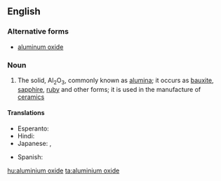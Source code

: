 ==English==

===Alternative forms===
* [[aluminum oxide]]

===Noun===
{{wikipedia}}
{{en-noun|head=[[aluminium]] [[oxide]]|-}}

# {{inorganic compound}} The solid, Al<sub>2</sub>O<sub>3</sub>, commonly known as [[alumina]]; it occurs as [[bauxite]], [[sapphire]], [[ruby]] and other forms; it is used in the manufacture of [[ceramic]]s

====Translations====
{{trans-top|alumina, Al<sub>2</sub>O<sub>3</sub>}}
* Esperanto: {{t-|eo|aluminia oksido}}
* Hindi: {{t-|hi|स्फट्यातु जारेय|tr=sfatyaatu jaarey|sc=Deva}}
* Japanese: {{t-|ja|酸化アルミニウム|tr=sankaaruminiumu}}, {{t+|ja|アルミナ|tr=arumina}}
{{trans-mid}}
* Spanish: {{t-|es|óxido de aluminio|m}}
{{trans-bottom}}

[[hu:aluminium oxide]]
[[ta:aluminium oxide]]